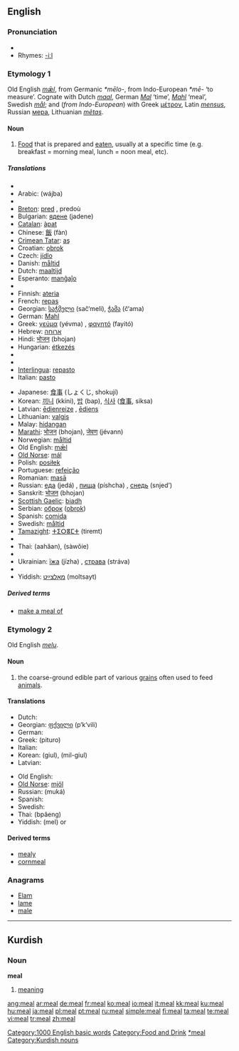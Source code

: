 ==English==

===Pronunciation===
{{IPA|/miːl/}}
* {{audio|en-us-meal.ogg|Audio (US)}}
* Rhymes: [[Rhymes:English:-iːl|-iːl]]

===Etymology 1===
Old English ''[[mæl|mǣl]]'', from Germanic ''*mēlo-'', from Indo-European ''*mē-'' ‘to measure’.  Cognate with Dutch ''[[maal]]'', German ''[[Mal]]'' ‘time’, ''[[Mahl]]'' ‘meal’, Swedish ''[[mål]]''; and (''from Indo-European'') with Greek [[μέτρον]], Latin ''[[mensus]]'', Russian [[мера]], Lithuanian ''[[metas|mẽtas]]''.

====Noun====
{{en-noun}}

# [[food|Food]] that is prepared and [[eat]]en, usually at a specific time (e.g. breakfast = morning meal, lunch = noon meal, etc).

=====Translations=====
{{trans-top|Food that is prepared and eaten}}
* {{trreq|Albanian}}
* Arabic: {{Arab|[[وجبة]]}} (wájba) {{f}}
* {{trreq|Armenian}}
* [[Breton]]: [[pred]] {{m}}, predoù {{p}}
* Bulgarian: [[ядене]] (jadene) {{n}}
* [[Catalan]]: [[àpat]] {{m}}
* Chinese: [[飯]] (fàn)
* [[Crimean Tatar]]: [[aş]]
* Croatian: [[obrok]] {{m}}
* Czech: [[jídlo]] {{n}}
* Danish: [[måltid]]
* Dutch: [[maaltijd]]
* Esperanto: [[manĝaĵo]]
* {{trreq|Estonian}}
* Finnish: [[ateria]]
* French: [[repas]] {{m}}
* Georgian: [[საჭმელი]] (sač‘meli), [[ჭამა]] (č‘ama)
* German: [[Mahl]] {{n}}
* Greek: [[γεύμα]] (yévma) {{n}}, [[φαγητό]] (fayitó) {{n}}
* Hebrew: [[ארוחה]] {{f}}
* Hindi: [[भोजन]] (bhojan)
* Hungarian: [[étkezés]]
* {{trreq|Icelandic}}
* {{trreq|Indonesian}}
* [[Interlingua]]: [[repasto]]
* Italian: [[pasto]] {{m}}
{{trans-mid}}
* Japanese: [[食事]] (しょくじ, shokují)
* Korean: [[끼니]] (kkini), [[밥]] (bap), [[식사]] ([[食事]], siksa)
* Latvian: [[ēdienreize]] {{f}}, [[ēdiens]] {{f}}
* Lithuanian: [[valgis]] {{m}}
* Malay: [[hidangan]]
* [[Marathi]]: [[भोजन]] (bhojan), [[जेवण]] (jévann)
* Norwegian: [[måltid]]
* Old English: [[mæl|mǣl]] {{n}}
* [[Old Norse]]: [[mál]] {{n}}
* Polish: [[posiłek]] {{m}}
* Portuguese: [[refeição]] {{f}}
* Romanian: [[masā]] {{f}}
* Russian: [[еда]] (jedá) {{f}}, [[пища]] (píshcha) {{f}}, [[снедь]] (snjed’) {{f}}
* Sanskrit: [[भोजन]] (bhojan)
* [[Scottish Gaelic]]: [[biadh]] {{m}}
* Serbian: [[оброк]] ([[obrok]]) {{m}}
* Spanish: [[comida]] {{f}}
* Swedish: [[måltid]] {{c}}
* [[Tamazight]]: [[ⵜⵉⵔⴻⵎⵜ]] (tiremt) {{f}}
* {{trreq|Tamil}}
* Thai: {{Thai|[[อาหาร]]}} (aahăan), {{Thai|[[เสวย]]}} (sàwŏie)
* {{trreq|Turkish}}
* Ukrainian: [[їжа]] (jízha) {{f}}, [[страва]] (stráva) {{f}}
* {{trreq|Vietnamese}}
* Yiddish: [[מאָלצײַט]] (moltsayt) {{m}}
{{trans-bottom}}

=====Derived terms=====
*[[make a meal of]]

===Etymology 2===
Old English ''[[melu]]''.

====Noun====
{{en-noun|-}}

# the coarse-ground edible part of various [[grain]]s often used to feed [[animal]]s.

====Translations====
{{trans-top|Coarse-ground edible part of various grains}}
* Dutch: {{t|nl|meel|n}}
* Georgian: [[ფქვილი]] (p‘k‘vili)
* German: {{t|de|Mehl|n}}
* Greek: {{t|el|πίτουρο|n}} (pituro)
* Italian: {{t|it|mangìme|m}}
* Korean: {{t|ko|기울}} (giul), {{t|ko|밀기울}} (mil-giul)
* Latvian: {{t|lv|ēdiens|f}}
{{trans-mid}}
* Old English: {{t|ang|melu}}
* [[Old Norse]]: [[mjöl]]
* Russian: {{Cyrl|[[мука|мука́]]}} (muká) {{f}}
* Spanish: {{t|es|harina|f}}
* Swedish: {{t|sv|mjöl|n}}
* Thai: {{Thai|[[แป้ง]]}} (bpâeng)
* Yiddish: {{t|yi|מעל|}} (mel) {{f}} or {{n}}
{{trans-bottom}}

====Derived terms====
* [[mealy]]
* [[cornmeal]]

===Anagrams===
* [[Elam]]
* [[lame]]
* [[male]]

[[Category:1000 English basic words]]
[[Category:Food and Drink]]
[[Category:Meals|*meal]]

----

==Kurdish==

===Noun===
'''meal'''

# [[meaning]]

[[Category:Kurdish nouns]]

[[ang:meal]]
[[ar:meal]]
[[de:meal]]
[[fr:meal]]
[[ko:meal]]
[[io:meal]]
[[it:meal]]
[[kk:meal]]
[[ku:meal]]
[[hu:meal]]
[[ja:meal]]
[[pl:meal]]
[[pt:meal]]
[[ru:meal]]
[[simple:meal]]
[[fi:meal]]
[[ta:meal]]
[[te:meal]]
[[vi:meal]]
[[tr:meal]]
[[zh:meal]]